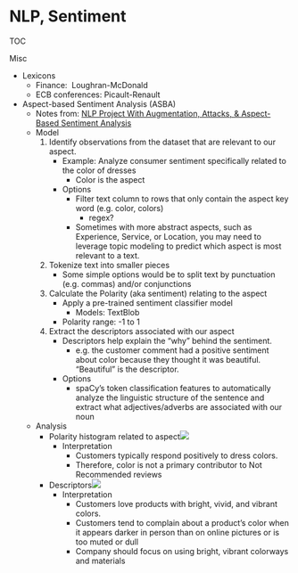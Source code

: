# NLP, Sentiment

TOC



Misc





* Lexicons
	* Finance:  Loughran-McDonald
	* ECB conferences: Picault-Renault
* Aspect-based Sentiment Analysis (ASBA)
	* Notes from: [NLP Project With Augmentation, Attacks, & Aspect-Based Sentiment Analysis](https://towardsdatascience.com/nlp-project-with-augmentation-attacks-aspect-based-sentiment-analysis-3342510c90e7)
	* Model
		1. Identify observations from the dataset that are relevant to our aspect.
			* Example: Analyze consumer sentiment specifically related to the color of dresses
				* Color is the aspect
			* Options
				* Filter text column to rows that only contain the aspect key word (e.g. color, colors)
					* regex?
				* Sometimes with more abstract aspects, such as Experience, Service, or Location, you may need to leverage topic modeling to predict which aspect is most relevant to a text.
		2. Tokenize text into smaller pieces
			* Some simple options would be to split text by punctuation (e.g. commas) and/or conjunctions
		3. Calculate the Polarity (aka sentiment) relating to the aspect
			* Apply a pre-trained sentiment classifier model
				* Models: TextBlob
			* Polarity range: -1 to 1
		4. Extract the descriptors associated with our aspect
			* Descriptors help explain the "why" behind the sentiment.
				* e.g. the customer comment had a positive sentiment about color because they thought it was beautiful. "Beautiful" is the descriptor.
			* Options
				* spaCy’s token classification features to automatically analyze the linguistic structure of the sentence and extract what adjectives/adverbs are associated with our noun
	* Analysis
		* Polarity histogram related to aspect![](./_resources/NLP,_Sentiment.resources/1-bwlBUvy7Gs-FAmnotuhjYA.png)
			* Interpretation
				* Customers typically respond positively to dress colors.
				* Therefore, color is not a primary contributor to Not Recommended reviews
		* Descriptors![](./_resources/NLP,_Sentiment.resources/1-dbMcH-zAx14oLtd9AawTSA.png)
			* Interpretation
				* Customers love products with bright, vivid, and vibrant colors.
				* Customers tend to complain about a product’s color when it appears darker in person than on online pictures or is too muted or dull
				* Company should focus on using bright, vibrant colorways and materials

